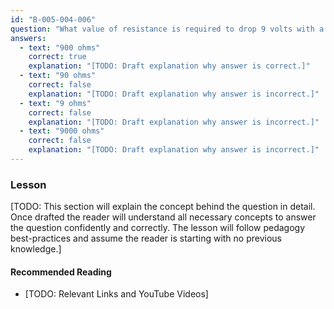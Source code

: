 ```yaml
---
id: "B-005-004-006"
question: "What value of resistance is required to drop 9 volts with a current of 10 milliamperes?"
answers:
  - text: "900 ohms"
    correct: true
    explanation: "[TODO: Draft explanation why answer is correct.]"
  - text: "90 ohms"
    correct: false
    explanation: "[TODO: Draft explanation why answer is incorrect.]"
  - text: "9 ohms"
    correct: false
    explanation: "[TODO: Draft explanation why answer is incorrect.]"
  - text: "9000 ohms"
    correct: false
    explanation: "[TODO: Draft explanation why answer is incorrect.]"
---
```


### Lesson

[TODO: This section will explain the concept behind the question in detail. Once drafted the reader will understand all necessary concepts to answer the question confidently and correctly. The lesson will follow pedagogy best-practices and assume the reader is starting with no previous knowledge.]

#### Recommended Reading

- [TODO: Relevant Links and YouTube Videos]
